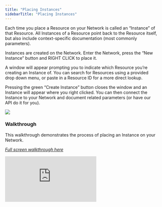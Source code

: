 ```yaml
---
title: "Placing Instances"
sidebarTitle: "Placing Instances"
---
```

Each time you place a Resource on your Network is called an “Instance” of that Resource. All Instances of a Resource point back to the Resource itself, but also include context-specific documentation (most commonly parameters).

Instances are created on the Network. Enter the Network, press the “New Instance” button and RIGHT CLICK to place it.

A window will appear prompting you to indicate which Resource you’re creating an Instance of. You can search for Resources using a provided drop down menu, or paste in a Resource ID for a more direct lookup.

Pressing the green “Create Instance” button closes the window and an Instance will appear where you right clicked. You can then connect the Instance to your Network and document related parameters (or have our API do it for you).

<Frame caption="This is the window you’ll use to indicate which Resource your Instance points to">
  <img src="https://d27n7fycrsusaz.cloudfront.net/Instancewindow.JPG" />
</Frame>

### Walkthrough
This walkthrough demonstrates the process of placing an Instance on your Network. 

*[Full screen walkthrough here](https://app.supademo.com/demo/R6RN-dlHK_b1quhRb9SEW)*

<iframe src="https://app.supademo.com/embed/R6RN-dlHK_b1quhRb9SEW" frameborder="0" webkitallowfullscreen="true" mozallowfullscreen="true" allowfullscreen style={{"width":"719px","height":"500px","border":"none"}}></iframe>
